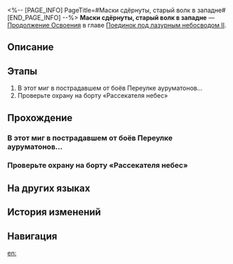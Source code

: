 <%-- [PAGE_INFO]
PageTitle=#Маски сдёрнуты, старый волк в западне#
[END_PAGE_INFO] --%>
{{Дополнить|Диалоги.}}
{{Миссия Инфобокс
|id              = 2022309
|Название        = 
|Изображение     = Миссия Маски сдёрнуты, старый волк в западне.png
|Тип             = Продолжение Освоения
|Событие         = 
|Глава           = Поединок под лазурным небосводом II
|Условия         = Завершена [[Продолжение Освоения]] «[[Удар с неба и возвращённый силой мир]]»
|Персонажи       = Первопроходец
|СтартЛокация    = [[Лофу Сяньчжоу]] — [[Переулок ауруматонов]]
|Мир             = Лофу Сяньчжоу
|Предыдущая      = Удар с неба и возвращённый силой мир
|Следующая       = Кто, если не я, волны развернёт?
|Награды         = Опыт Освоения*200; Звёздный нефрит*30; Путеводитель путешественника*4; Кредиты*40 000
}}
'''Маски сдёрнуты, старый волк в западне''' — [[Продолжение Освоения]] в главе [[Поединок под лазурным небосводом II]].

==Описание==
{{Описание|Волчья стая в Переулке ауруматонов загнана в угол. Волк, отбившийся от стаи, решает пожертвовать жизнью и дать последний отпор охотникам.}}

==Этапы==
# В этот миг в пострадавшем от боёв Переулке ауруматонов...
# Проверьте охрану на борту «Рассекателя небес»

==Прохождение==
{{Дополнить}}

===В этот миг в пострадавшем от боёв Переулке ауруматонов...===
{{Описание миссии|тип=Продолжение Освоения|локация=Переулок ауруматонов|В Переулке ауруматонов вы с Моцзэ среди разрухи ищете выживших... и хоть какую-то информацию о том, где находится Цзяоцю.}}
{{Диалог Начало}}
{{Диалог Конец}}

===Проверьте охрану на борту «Рассекателя небес»===
{{Описание миссии|тип=Продолжение Освоения|локация=Переулок ауруматонов|На борту «Рассекателя небес» тревога и ощущение надвигающейся опасности не дают Юньли покоя. Она решила, что обойдёт «Рассекатель небес» ещё раз, чтобы удостовериться, что всё в порядке, до начала защитных матчей.}}
{{Диалог Начало}}
{{Диалог Конец}}

==На других языках==
{{На других языках
|en   = Last Stand of a Lone Wolf
|zhs  = 解裂残躯，独狼负隅
|zht  = 解裂殘軀，獨狼負隅
|ja   = 残骸の裂創、独狼の抵抗
|ko   = 갈기갈기 찢긴 육신, 외로운 늑대의 저항
|es   = El último aliento del lobo
|fr   = Dernières volontés d'un loup solitaire
|ru   = Маски сдёрнуты, старый волк в западне
|th   = หมาป่าผู้เดียวดาย
|vi   = Thân Xác Rách Nát, Con Sói Đơn Độc
|de   = Letztes Gefecht eines einsamen Wolfs
|id   = Pertahanan Terakhir Sang Serigala Tunggal
|pt   = Última Cartada de um Lobo Solitário
}}

==История изменений==
{{История изменений|3.5}}

==Навигация==
{{Продолжение Освоения Навбокс|Глава }}

[[en:]]

